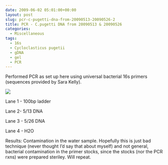 ```yaml
---
date: 2009-06-02 05:01:00+00:00
layout: post
slug: pcr-c-pugetti-dna-from-20090513-20090526-2
title: PCR - C.pugetti DNA from 20090513 & 20090526
categories:
  - Miscellaneous
tags:
  - 16s
  - Cycloclasticus pugetii
  - gDNA
  - gel
  - PCR
---
```


Performed PCR as set up here using universal bacterial 16s primers (sequences provided by Sara Kelly).

![](https://eagle.fish.washington.edu/Arabidopsis/20090602.JPG)

Lane 1 - 100bp ladder

Lane 2- 5/13 DNA

Lane 3 - 5/26 DNA

Lane 4 - H2O

Results: Contamination in the water sample. Hopefully this is just bad technique (never thought I'd say that about myself) and not general, bacterial contamination in the primer stocks, since the stocks (nor the PCR rxns) were prepared steriley. Will repeat.
